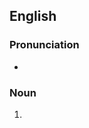 ==English==

===Pronunciation===
* {{a|US}} {{IPA|/əˈbɔt.si/|lang=en}}

===Noun===
{{en-noun|abozzi}}

# {{lb|en|art}} {{alternative form of|abbozzo|lang=en}}